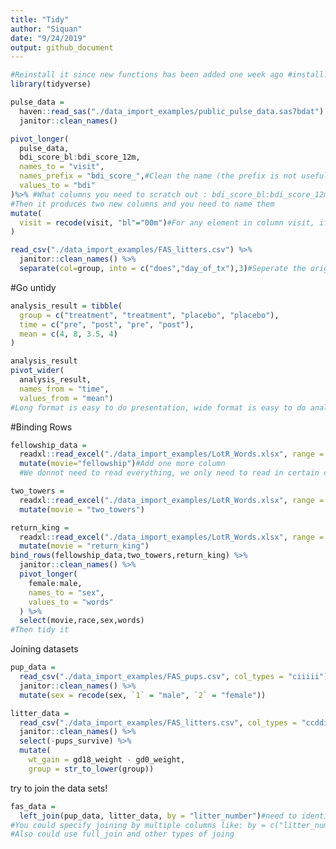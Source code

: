 ```yaml
---
title: "Tidy"
author: "Siquan"
date: "9/24/2019"
output: github_document
---
```

```r
#Reinstall it since new functions has been added one week ago #install.packages("tidyr")
library(tidyverse)
```

```r
pulse_data =
  haven::read_sas("./data_import_examples/public_pulse_data.sas7bdat") %>% 
  janitor::clean_names()

pivot_longer(
  pulse_data,
  bdi_score_bl:bdi_score_12m,
  names_to = "visit",
  names_prefix = "bdi_score_",#Clean the name (the prefix is not useful and annoying)
  values_to = "bdi"
)%>% #What columns you need to scratch out : bdi_score_bl:bdi_score_12m change from long format to wide format
#Then it produces two new columns and you need to name them
mutate(
  visit = recode(visit, "bl"="00m")#For any element in column visit, if it has name bl, change it to oom
)
```

```r
read_csv("./data_import_examples/FAS_litters.csv") %>% 
  janitor::clean_names() %>% 
  separate(col=group, into = c("does","day_of_tx"),3)#Seperate the original column of group into two new columns: does and day_of_tx, and separate at the third characteristics.
```
#Go untidy
```r
analysis_result = tibble(
  group = c("treatment", "treatment", "placebo", "placebo"),
  time = c("pre", "post", "pre", "post"),
  mean = c(4, 8, 3.5, 4)
)

analysis_result
pivot_wider(
  analysis_result, 
  names_from = "time", 
  values_from = "mean")
#Long format is easy to do presentation, wide format is easy to do analysis
```
#Binding Rows
```r
fellowship_data =
  readxl::read_excel("./data_import_examples/LotR_Words.xlsx", range = "B3:D6") %>% 
  mutate(movie="fellowship")#Add one more column
  #We donnot need to read everything, we only need to read in certain cells

two_towers = 
  readxl::read_excel("./data_import_examples/LotR_Words.xlsx", range = "F3:H6") %>%
  mutate(movie = "two_towers")

return_king = 
  readxl::read_excel("./data_import_examples/LotR_Words.xlsx", range = "J3:L6") %>%
  mutate(movie = "return_king")
bind_rows(fellowship_data,two_towers,return_king) %>% 
  janitor::clean_names() %>% 
  pivot_longer(
    female:male,
    names_to = "sex",
    values_to = "words"
  ) %>% 
  select(movie,race,sex,words)
#Then tidy it 

```
Joining datasets

```r
pup_data = 
  read_csv("./data_import_examples/FAS_pups.csv", col_types = "ciiiii") %>%
  janitor::clean_names() %>%
  mutate(sex = recode(sex, `1` = "male", `2` = "female")) 

litter_data = 
  read_csv("./data_import_examples/FAS_litters.csv", col_types = "ccddiiii") %>%
  janitor::clean_names() %>%
  select(-pups_survive) %>%
  mutate(
    wt_gain = gd18_weight - gd0_weight,
    group = str_to_lower(group))
```
try to join the data sets!
```r
fas_data =
  left_join(pup_data, litter_data, by = "litter_number")#need to identify the key to join---Very important
#You could specify joining by multiple columns like: by = c("litter_number","XX" )
#Also could use full_join and other types of joing
```

